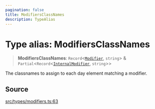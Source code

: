 ```yaml
---
pagination: false
title: ModifiersClassNames
description: TypeAlias
---
```


# Type alias: ModifiersClassNames

> **ModifiersClassNames**: `Record`\<[`Modifier`](/api/latest/type-aliases/Modifier.mdx), `string`\> & `Partial`\<`Record`\<[`InternalModifier`](/api/latest/enumerations/InternalModifier.mdx), `string`\>\>

The classnames to assign to each day element matching a modifier.

## Source

[src/types/modifiers.ts:63](https://github.com/gpbl/react-day-picker/blob/575f9be39/src/types/modifiers.ts#L63)
